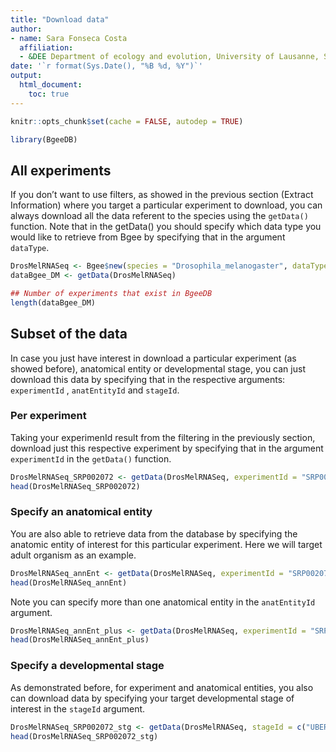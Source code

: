 ```yaml
---
title: "Download data"
author: 
- name: Sara Fonseca Costa
  affiliation:
  - &DEE Department of ecology and evolution, University of Lausanne, Switzerland
date: '`r format(Sys.Date(), "%B %d, %Y")`'
output:
  html_document:
    toc: true
---
```


```r
knitr::opts_chunk$set(cache = FALSE, autodep = TRUE)
```

```r
library(BgeeDB)
```

## All experiments

If you don't want to use filters, as showed in the previous section (Extract Information) where you target a particular experiment to download, you can always download all the data referent to the species using the `getData()` function.
Note that in the getData() you should specify which data type you would like to retrieve from Bgee by specifying that in the argument `dataType`. 

```r
DrosMelRNASeq <- Bgee$new(species = "Drosophila_melanogaster", dataType = "rna_seq")
dataBgee_DM <- getData(DrosMelRNASeq)

## Number of experiments that exist in BgeeDB
length(dataBgee_DM)
```

## Subset of the data

In case you just have interest in download a particular experiment (as showed before), anatomical entity or developmental stage, you can just download this data by specifying that in the respective arguments: `experimentId` , `anatEntityId` and `stageId`. 

### Per experiment

Taking your experimenId result from the filtering in the previously section, download just this respective experiment by specifying that in the argument `experimentId` in the `getData()` function.

```r
DrosMelRNASeq_SRP002072 <- getData(DrosMelRNASeq, experimentId = "SRP002072")
head(DrosMelRNASeq_SRP002072)
```

### Specify an anatomical entity

You are also able to retrieve data from the database by specifying the anatomic entity of interest for this particular experiment. Here we will target adult organism as an example.

```r
DrosMelRNASeq_annEnt <- getData(DrosMelRNASeq, experimentId = "SRP002072", anatEntityId = "UBERON:0007023")
head(DrosMelRNASeq_annEnt)
```

Note you can specify more than one anatomical entity in the `anatEntityId` argument.

```r
DrosMelRNASeq_annEnt_plus <- getData(DrosMelRNASeq, experimentId = "SRP002072", anatEntityId = c("UBERON:0007023","UBERON:0000922","UBERON:0002548"))
head(DrosMelRNASeq_annEnt_plus)
```

### Specify a developmental stage

As demonstrated before, for experiment and anatomical entities, you also can download data by specifying your target developmental stage of interest in the `stageId` argument.

```r
DrosMelRNASeq_SRP002072_stg <- getData(DrosMelRNASeq, stageId = c("UBERON:0000068","FBdv:00005341"))
head(DrosMelRNASeq_SRP002072_stg)
```


